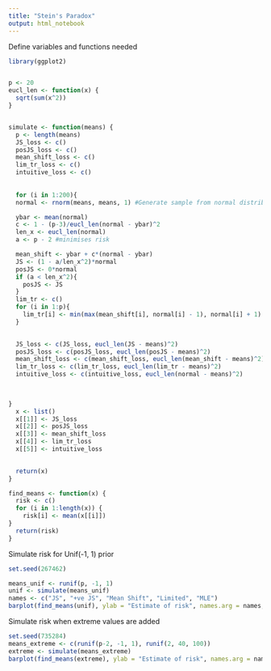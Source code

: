 ---
title: "Stein's Paradox"
output: html_notebook
---

Define variables and functions needed
```{r}
library(ggplot2)


p <- 20
eucl_len <- function(x) {
  sqrt(sum(x^2))
}


simulate <- function(means) {
  p <- length(means)
  JS_loss <- c()
  posJS_loss <- c()
  mean_shift_loss <- c()
  lim_tr_loss <- c()
  intuitive_loss <- c()
  
  
  for (i in 1:200){
  normal <- rnorm(means, means, 1) #Generate sample from normal distribution, independent

  ybar <- mean(normal)
  c <- 1 - (p-3)/eucl_len(normal - ybar)^2
  len_x <- eucl_len(normal)
  a <- p - 2 #minimises risk

  mean_shift <- ybar + c*(normal - ybar)
  JS <- (1 - a/len_x^2)*normal
  posJS <- 0*normal
  if (a < len_x^2){
    posJS <- JS
  }
  lim_tr <- c()
  for (i in 1:p){
    lim_tr[i] <- min(max(mean_shift[i], normal[i] - 1), normal[i] + 1) 
  }
  

  JS_loss <- c(JS_loss, eucl_len(JS - means)^2)
  posJS_loss <- c(posJS_loss, eucl_len(posJS - means)^2)
  mean_shift_loss <- c(mean_shift_loss, eucl_len(mean_shift - means)^2)
  lim_tr_loss <- c(lim_tr_loss, eucl_len(lim_tr - means)^2)
  intuitive_loss <- c(intuitive_loss, eucl_len(normal - means)^2)

    
    
}
  x <- list()
  x[[1]] <- JS_loss
  x[[2]] <- posJS_loss
  x[[3]] <- mean_shift_loss
  x[[4]] <- lim_tr_loss
  x[[5]] <- intuitive_loss

  
  return(x)
}

find_means <- function(x) {
  risk <- c()
  for (i in 1:length(x)) {
    risk[i] <- mean(x[[i]])
}
  return(risk)
}
```
Simulate risk for Unif(-1, 1) prior
```{r}
set.seed(267462)

means_unif <- runif(p, -1, 1)
unif <- simulate(means_unif)
names <- c("JS", "+ve JS", "Mean Shift", "Limited", "MLE")
barplot(find_means(unif), ylab = "Estimate of risk", names.arg = names, ylim = c(0, 20))
```
Simulate risk when extreme values are added
```{r}
set.seed(735284)
means_extreme <- c(runif(p-2, -1, 1), runif(2, 40, 100))
extreme <- simulate(means_extreme)
barplot(find_means(extreme), ylab = "Estimate of risk", names.arg = names, ylim = c(0, 20))
```
